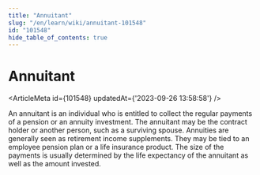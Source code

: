```yaml
---
title: "Annuitant"
slug: "/en/learn/wiki/annuitant-101548"
id: "101548"
hide_table_of_contents: true
---
```



# Annuitant

<ArticleMeta id={101548} updatedAt={'2023-09-26 13:58:58'} />
<div className='border-solid border-b border-t-0 my-4 border-[var(--ifm-color-gray-300)]' />

An annuitant is an individual who is entitled to collect the regular payments of a pension or an annuity investment. The annuitant may be the contract holder or another person, such as a surviving spouse. Annuities are generally seen as retirement income supplements. They may be tied to an employee pension plan or a life insurance product. The size of the payments is usually determined by the life expectancy of the annuitant as well as the amount invested.
